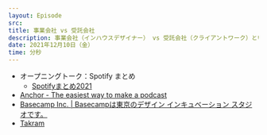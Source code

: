 ```yaml
---
layout: Episode
src: 
title: 事業会社 vs 受託会社
description: 事業会社（インハウスデザイナー） vs 受託会社（クライアントワーク）というテーマでそれぞれの良いところや、楽しみ方、求められるスキルなどについて話しました。
date: 2021年12月10日（金）
time: 分秒
---
```


- オープニングトーク：Spotify まとめ
    - [Spotifyまとめ2021](https://www.spotify.com/jp/wrapped/)
- [Anchor - The easiest way to make a podcast](https://anchor.fm/)
- [Basecamp Inc. | Basecampは東京のデザイン インキュベーション スタジオです。](https://basecamp.dev/)
- [Takram](https://ja.takram.com/)